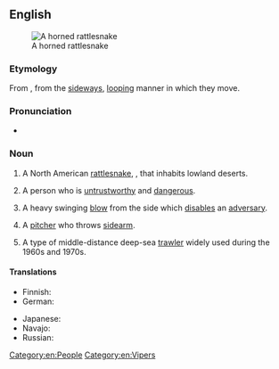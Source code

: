 ==English==
{{wikipedia}}
[[File:Crotalus cerastes mesquite springs CA-2.jpg|thumb|A horned rattlesnake]]

===Etymology===
From {{compound|en|side|winder|t2=one who winds or wends, traveller}}, from the [[sideways]], [[looping]] manner in which they move.

===Pronunciation===
* {{audio|En-au-sidewinder.ogg|Audio (AU)|lang=en}}

===Noun===
{{en-noun}}

# A North American [[rattlesnake]], {{taxlink|Crotalus cerastes|species|noshow=1}}, that inhabits lowland deserts.
# {{lb|en|slang}} A person who is [[untrustworthy]] and [[dangerous]].
# {{lb|en|slang|dated}} A heavy swinging [[blow]] from the side which [[disable]]s an [[adversary]].
# {{lb|en|baseball|colloquial}} A [[pitcher]] who throws [[sidearm]].
# A type of middle-distance deep-sea [[trawler]] widely used during the 1960s and 1970s.  

====Translations====
{{trans-top|Snake ''Crotalus cerastes''}}
* Finnish: {{t|fi|sarvikalkkarokäärme}}
* German: {{t|de|Seitenwinder-Klapperschlange|f}}
{{trans-mid}}
* Japanese: {{t|ja|サイドワインダー|tr=Saidowaindā}}
* Navajo: {{t|nv|tłʼiish bichóhí}}
* Russian: {{t|ru|рога́тая грему́чая змея́|f}}
{{trans-bottom}}

[[Category:en:People]]
[[Category:en:Vipers]]